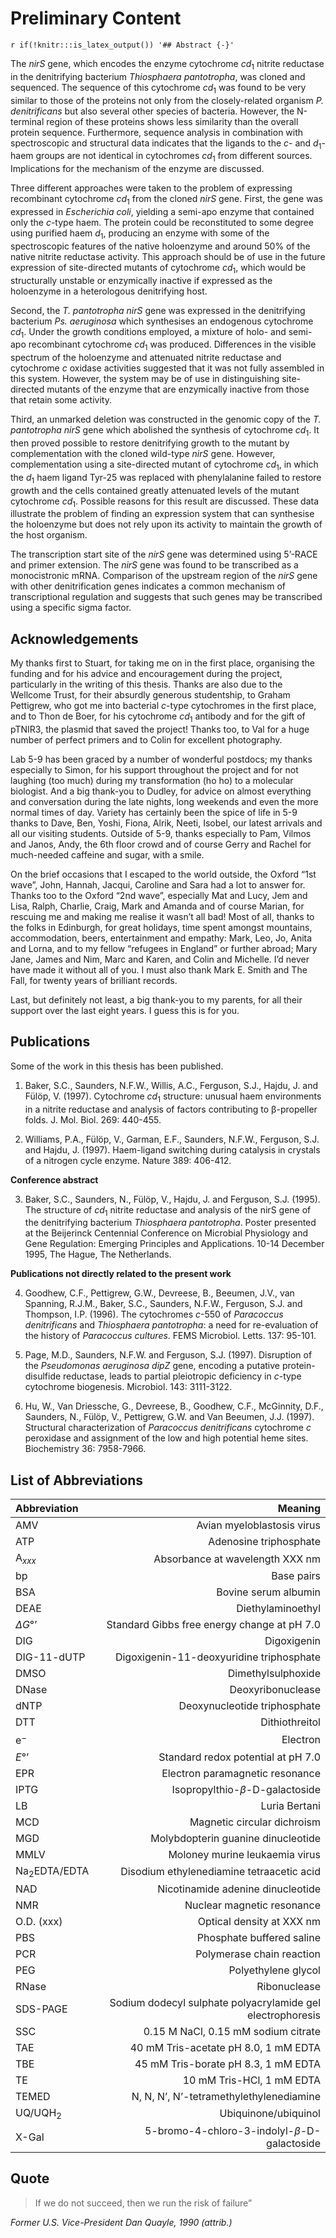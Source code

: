 # Preliminary Content {-}

`r if(!knitr:::is_latex_output()) '## Abstract {-}'`

The _nirS_ gene, which encodes the enzyme cytochrome _cd_<sub>1</sub> nitrite reductase in the denitrifying
bacterium _Thiosphaera pantotropha_, was cloned and sequenced. The sequence of this
cytochrome _cd_<sub>1</sub> was found to be very similar to those of the proteins not only from the
closely-related organism _P. denitrificans_ but also several other species of bacteria. However,
the N-terminal region of these proteins shows less similarity than the overall protein
sequence. Furthermore, sequence analysis in combination with spectroscopic and structural
data indicates that the ligands to the _c_- and _d_<sub>1</sub>-haem groups are not identical in cytochromes
_cd_<sub>1</sub> from different sources. Implications for the mechanism of the enzyme are discussed.

Three different approaches were taken to the problem of expressing recombinant
cytochrome _cd_<sub>1</sub> from the cloned _nirS_ gene. First, the gene was expressed in _Escherichia coli_,
yielding a semi-apo enzyme that contained only the _c_-type haem. The protein could be
reconstituted to some degree using purified haem _d_<sub>1</sub>, producing an enzyme with some of the
spectroscopic features of the native holoenzyme and around 50% of the native nitrite
reductase activity. This approach should be of use in the future expression of site-directed
mutants of cytochrome _cd_<sub>1</sub>, which would be structurally unstable or enzymically inactive if
expressed as the holoenzyme in a heterologous denitrifying host.

Second, the _T. pantotropha_ _nirS_ gene was expressed in the denitrifying bacterium _Ps. aeruginosa_ which synthesises an endogenous cytochrome _cd_<sub>1</sub>. Under the growth conditions employed, a mixture of holo- and semi-apo recombinant cytochrome _cd_<sub>1</sub> was produced. Differences in the visible spectrum of the holoenzyme and attenuated nitrite reductase and cytochrome _c_ oxidase activities suggested that it was not fully assembled in this system. However, the system may be of use in distinguishing site-directed mutants of the enzyme that are enzymically inactive from those that retain some activity.

Third, an unmarked deletion was constructed in the genomic copy of the _T. pantotropha_ _nirS_ gene which abolished the synthesis of cytochrome _cd_<sub>1</sub>. It then proved possible to restore denitrifying growth to the mutant by complementation with the cloned wild-type _nirS_ gene. However, complementation using a site-directed mutant of cytochrome _cd_<sub>1</sub>, in which the _d_<sub>1</sub> haem ligand Tyr-25 was replaced with phenylalanine failed to restore growth and the cells contained greatly attenuated levels of the mutant cytochrome _cd_<sub>1</sub>. Possible reasons for this result are discussed. These data illustrate the problem of finding an expression system that can synthesise the holoenzyme but does not rely upon its activity to maintain the growth of the host organism.

The transcription start site of the _nirS_ gene was determined using 5'-RACE and primer
extension. The _nirS_ gene was found to be transcribed as a monocistronic mRNA.
Comparison of the upstream region of the _nirS_ gene with other denitrification genes indicates
a common mechanism of transcriptional regulation and suggests that such genes may be
transcribed using a specific sigma factor.

## Acknowledgements {-}

My thanks first to Stuart, for taking me on in the first place, organising the funding and for his advice and encouragement during the project, particularly in the writing of this thesis. Thanks are also due to the Wellcome Trust, for their absurdly generous studentship, to Graham Pettigrew, who got me into bacterial _c_-type cytochromes in the first place, and to Thon de Boer, for his cytochrome _cd_<sub>1</sub> antibody and for the gift of pTNIR3, the plasmid that saved the project! Thanks too, to Val for a huge number of perfect primers and to Colin for excellent photography.

Lab 5-9 has been graced by a number of wonderful postdocs; my thanks especially to Simon, for his support throughout the project and for not laughing (too much) during my transformation (ho ho) to a molecular biologist. And a big thank-you to Dudley, for advice on almost everything and conversation during the late nights, long weekends and even the more normal times of day. Variety has certainly been the spice of life in 5-9 thanks to Dave, Ben, Yoshi, Fiona, Alrik, Neeti, Isobel, our latest arrivals and all our visiting students. Outside of 5-9, thanks especially to Pam, Vilmos and Janos, Andy, the 6th floor crowd and of course Gerry and Rachel for much-needed caffeine and sugar, with a smile.

On the brief occasions that I escaped to the world outside, the Oxford “1st wave”, John, Hannah, Jacqui, Caroline and Sara had a lot to answer for. Thanks too to the Oxford “2nd wave”, especially Mat and Lucy, Jem and Lisa, Ralph, Charlie, Craig, Mark and Amanda and of course Marian, for rescuing me and making me realise it wasn't all bad! Most of all, thanks to the folks in Edinburgh, for great holidays, time spent amongst mountains, accommodation, beers, entertainment and empathy: Mark, Leo, Jo, Anita and Lorna, and to my fellow "refugees in England” or further abroad; Mary Jane, James and Nim, Marc and Karen, and Colin and Michelle. I'd never have made it without all of you. I must also thank Mark E. Smith and The Fall, for twenty years of brilliant records.

Last, but definitely not least, a big thank-you to my parents, for all their support over the last eight years. I guess this is for you.

## Publications {-}

Some of the work in this thesis has been published.

1. Baker, S.C., Saunders, N.F.W., Willis, A.C., Ferguson, S.J., Hajdu, J. and Fülöp, V. (1997). Cytochrome _cd_<sub>1</sub> structure: unusual haem environments in a nitrite reductase and analysis of factors contributing to β-propeller folds. J. Mol. Biol. 269: 440-455.

2. Williams, P.A., Fülöp, V., Garman, E.F., Saunders, N.F.W., Ferguson, S.J. and Hajdu, J. (1997). Haem-ligand switching during catalysis in crystals of a nitrogen cycle enzyme. Nature 389: 406-412.

**Conference abstract**

3. Baker, S.C., Saunders, N., Fülöp, V., Hajdu, J. and Ferguson, S.J. (1995). The structure of _cd_<sub>1</sub> nitrite reductase and analysis of the nirS gene of the denitrifying bacterium _Thiosphaera pantotropha_. Poster presented at the Beijerinck Centennial Conference on Microbial Physiology and Gene Regulation: Emerging Principles and Applications. 10-14 December 1995, The Hague, The Netherlands.

**Publications not directly related to the present work**

4. Goodhew, C.F., Pettigrew, G.W., Devreese, B., Beeumen, J.V., van Spanning, R.J.M., Baker, S.C., Saunders, N.F.W., Ferguson, S.J. and Thompson, I.P. (1996). The cytochromes _c_-550 of _Paracoccus denitrificans_ and _Thiosphaera pantotropha_: a need for re-evaluation of the history of _Paracoccus cultures_. FEMS Microbiol. Letts. 137: 95-101.

5. Page, M.D., Saunders, N.F.W. and Ferguson, S.J. (1997). Disruption of the _Pseudomonas aeruginosa dipZ_ gene, encoding a putative protein-disulfide reductase, leads to partial pleiotropic deficiency in _c_-type cytochrome biogenesis. Microbiol. 143: 3111-3122.

6. Hu, W., Van Driessche, G., Devreese, B., Goodhew, C.F., McGinnity, D.F., Saunders, N., Fülöp, V., Pettigrew, G.W. and Van Beeumen, J.J. (1997). Structural characterization of _Paracoccus denitrificans_ cytochrome _c_ peroxidase and assignment of the low and high potential heme sites. Biochemistry 36: 7958-7966.

## List of Abbreviations {-}

|Abbreviation|Meaning|
|:-|-:|
|AMV|Avian myeloblastosis virus|
|ATP|Adenosine triphosphate|
|A$_{xxx}$|Absorbance at wavelength XXX nm|
|bp|Base pairs|
|BSA|Bovine serum albumin|
|DEAE|Diethylaminoethyl|
|$\Delta$_G_°'|Standard Gibbs free energy change at pH 7.0|
|DIG|Digoxigenin|
|DIG-11-dUTP|Digoxigenin-11-deoxyuridine triphosphate|
|DMSO|Dimethylsulphoxide|
|DNase|Deoxyribonuclease|
|dNTP|Deoxynucleotide triphosphate|
|DTT|Dithiothreitol|
|e$^-$|Electron|
|_E_°'|Standard redox potential at pH 7.0|
|EPR|Electron paramagnetic resonance|
|IPTG|Isopropylthio-$\beta$-D-galactoside|
|LB|Luria Bertani|
|MCD|Magnetic circular dichroism|
|MGD|Molybdopterin guanine dinucleotide|
|MMLV|Moloney murine leukaemia virus|
|Na$_2$EDTA/EDTA|Disodium ethylenediamine tetraacetic acid|
|NAD|Nicotinamide adenine dinucleotide|
|NMR|Nuclear magnetic resonance|
|O.D. (xxx)|Optical density at XXX nm|
|PBS|Phosphate buffered saline|
|PCR|Polymerase chain reaction|
|PEG|Polyethylene glycol|
|RNase|Ribonuclease|
|SDS-PAGE|Sodium dodecyl sulphate polyacrylamide gel electrophoresis|
|SSC|0.15 M NaCl, 0.15 mM sodium citrate|
|TAE|40 mM Tris-acetate pH 8.0, 1 mM EDTA|
|TBE|45 mM Tris-borate pH 8.3, 1 mM EDTA|
|TE|10 mM Tris-HCl, 1 mM EDTA |
|TEMED|N, N, N’, N’-tetramethylethylenediamine|
|UQ/UQH$_2$|Ubiquinone/ubiquinol |
|X-Gal|5-bromo-4-chloro-3-indolyl-$\beta$-D-galactoside|

## Quote {-}

>If we do not succeed, then we run the risk of failure”

_Former U.S. Vice-President Dan Quayle, 1990 (attrib.)_
